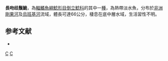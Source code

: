 {{Speciesbox 
| taxon = Synodontis longirostris
| status = LC
| status_system= IUCN3.1
| authority = [[Boulenger|Boulenger]], 1902
| synonyms = *''Synodontis ovidus '',Lönnberg & Rendahl, 1920 
}}
'''長吻歧鬚鮠'''，為[[輻鰭魚綱|輻鰭魚綱]][[鯰形目|鯰形目]][[倒立鯰科|倒立鯰科]]的其中一[[種|種]]，為熱帶淡水魚，分布於[[非洲|非洲]][[剛果河|剛果河]]及[[烏班基河|烏班基河]]流域，體長可達66公分，棲息在底中層水域，生活習性不明。

==参考文献==
*{{FishBase_species|genus=Synodontis|species=longirostris|year=2015|month=5}}

{{Taxonbar}}

[[Category:歧鬚鮠屬|C]]
[[Category:1902年描述的魚類|C]]